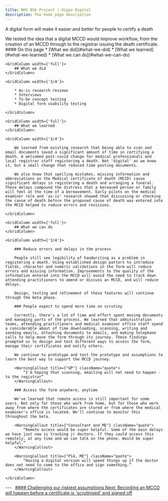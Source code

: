 ```yaml
---
title: NHS BSA Project | Hippo Digital
description: The home page description
---
```


<Heading caption='Challenging our riskiest assumptions' tag='h1'>A digital form will make it easier and better for people to certify a death</Heading>

<GridRow>
    <GridColumn width={'2/3'}>
        <LeadParagraph>
            We tested the idea that a digital MCCD would improve workflow, from the creation of an MCCD through to the registrar issuing the death certificate.
        </LeadParagraph>
    </GridColumn>
    <GridColumn width={'1/3'}>
        <nav className="in-page-nav">
            #### On this page
            * [What we did](#what-we-did)
            * [What we learned](#what-we-learned)
            * [What we can do](#what-we-can-do)
        </nav>
    </GridColumn>
</GridRow>

<GridRow>

    <GridColumn width={'full'}>
        ## What we did
    </GridColumn>

    <GridColumn width={'3/4'}>

        * As-is research reviews
        * Interviews
        * To-be concept testing
        * Digital form usability testing

    </GridColumn>

</GridRow>

<GridRow>

    <GridColumn width={'full'}>
        ## What we learned
    </GridColumn>
    
    <GridColumn width={'3/4'}>

        We learned from existing research that being able to scan and email documents saved a significant amount of time in certifying a death. A welcomed post-covid change for medical professionals and local registrar staff registering a death. Not 'digital' as we know it, but a small change that reduced time posting documents.

        We also knew that spelling mistakes, missing information and abbreviations on the Medical certificate of death (MCCD) cause significant delays in registering a death and arranging a funeral. These delays compound the distress that a bereaved person or family will feel at the time of a bereavement. Early pilots on the medical examiner role and 'as-is' research showed that discussing or checking the cause of death before the proposed cause of death was entered into the MCCD helped to reduce errors and revisions.

    </GridColumn>

</GridRow>

<GridRow>

    <GridColumn width={'full'}>
        ## What we can do
    </GridColumn>
    
    <GridColumn width={'3/4'}>

        ### Reduce errors and delays in the process

        People still see legibility of handwriting as a problem in registering a death. Using established design patters to introduce fields, character and numeric validations in the form will reduce errors and missing information. Improvements to the quality of the information entered into the MCCD will avoid the need to track down attending practitioners to amend or discuss an MCCD, and will reduce delays.

        Design, testing and refinement of these features will continue through the beta phase.

        ### People expect to spend more time on scrutiny

        Currently, there's a lot of time and effort spent moving documents and managing parts of the process. We learned that administration teams, attending practitioners and medical examiner office staff spend a considerable about of time downloading, scanning, writing and sending emails, attaching documents to emails, and making telephone calls to help move the form through its journey. These findings prompted us to design and test different ways to access the form, manage their certificates and notify others.

        We continue to prototype and test the prototype and assumptions to learn the best way to support the MCCD journey.

        <WarningCallout title={"GP"} className="quote">
            “I'm hoping that scanning, emailing will not need to happen - to the registrar”
        </WarningCallout>

        ### Access the form anywhere, anytime

        We've learned that remote access is still important for some users. Not only for those who work from home, but for those who work away from where the certificates are stored or from where the medical examiner's office is located. We'll continue to monitor this throughout the beta.

        <WarningCallout title={"Consultant and ME"} className="quote">
            “Remote access would be super helpful. Some of the main delays we have just now is tracking jr doctors. If they could access this remotely. at any time and we can talk on the phone. Would be super helpful.”
        </WarningCallout>

        <WarningCallout title={"P14, ME"} className="quote">
            “Having a digital version will speed things up if the doctor does not need to come to the office and sign something.”
        </WarningCallout>

    </GridColumn>

</GridRow>

<GridRow>
    <GridColumn width={'full'}>
        ---
    </GridColumn>
</GridRow>
<GridRow>
    <GridColumn width={'1/2'}>
        &nbsp;
    </GridColumn>
    <GridColumn width={'1/2'}>
        <a className="next-page" href="/assumptions/assumption-2">
            #### Challenging our riskiest assumptions
            Next: <span>Recording an MCCD will happen before a certificate is 'scrutinised' and signed off</span>
        </a>
    </GridColumn>
</GridRow>
